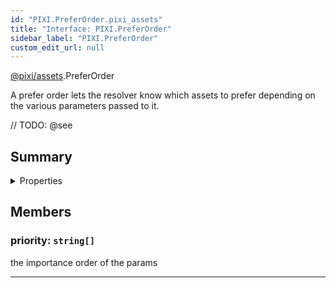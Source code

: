 ```yaml
---
id: "PIXI.PreferOrder.pixi_assets"
title: "Interface: PIXI.PreferOrder"
sidebar_label: "PIXI.PreferOrder"
custom_edit_url: null
---
```


[@pixi/assets](../modules/pixi_assets).PreferOrder


A prefer order lets the resolver know which assets to prefer depending on the various parameters passed to it.



// TODO: @see

        

## Summary

<details><summary>Properties</summary>
<p>

| Name     | Type                  | Description                        |
| -------- | --------------------- | ---------------------------------- |
| priority | <code>string[]</code> | the importance order of the params |

</p>
</details>
    




## Members
<article>

### priority: <span><code>string[]</code></span>
the importance order of the params

</article>


---------------------------------------



  